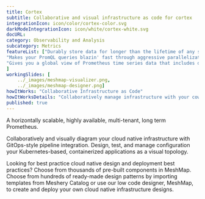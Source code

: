 ```yaml
---
title: Cortex  
subtitle: Collaborative and visual infrastructure as code for cortex
integrationIcon: icon/color/cortex-color.svg
darkModeIntegrationIcon: icon/white/cortex-white.svg
docURL: 
category: Observability and Analysis
subcategory: Metrics
featureList: ["Durably store data for longer than the lifetime of any single machine, and use this data for long term capacity planning.",
"Makes your PromQL queries blazin' fast through aggressive parallelization and caching.",
"Gives you a global view of Prometheus time series data that includes data in long-term storage, greatly expanding the usefulness of PromQL for analytical purposes."
]
workingSlides: [
    ../_images/meshmap-visualizer.png,
    ../_images/meshmap-designer.png]
howItWorks: "Collaborative Infrastructure as Code"
howItWorksDetails: "Collaboratively manage infrastructure with your coworkers synchronously sharing the same designs."
published: true
---
```

<p>
    A horizontally scalable, highly available, multi-tenant, long term Prometheus.
</p>
<p>
    Collaboratively and visually diagram your cloud native infrastructure with GitOps-style pipeline integration. Design, test, and manage configuration your Kubernetes-based, containerized applications as a visual topology.
</p>
<p>
    Looking for best practice cloud native design and deployment best practices? Choose from thousands of pre-built components in MeshMap. Choose from hundreds of ready-made design patterns by importing templates from Meshery Catalog or use our low code designer, MeshMap, to create and deploy your own cloud native infrastructure designs.
</p>